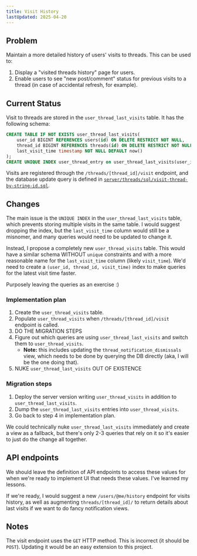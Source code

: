 ```yaml
---
title: Visit History
lastUpdated: 2025-04-20
---
```


## Problem

Maintain a more detailed history of users' visits to threads. This can be used
to:

1. Display a "visited threads history" page for users.
2. Enable users to see "new post/comment" status for previous visits to a thread
   (in case of accidental refresh, for example).

## Current Status

Visit to threads are stored in the `user_thread_last_visits` table. It has the
following schema:

```sql
CREATE TABLE IF NOT EXISTS user_thread_last_visits(
    user_id BIGINT REFERENCES users(id) ON DELETE RESTRICT NOT NULL,
    thread_id BIGINT REFERENCES threads(id) ON DELETE RESTRICT NOT NULL,
    last_visit_time timestamp NOT NULL DEFAULT now()
);
CREATE UNIQUE INDEX user_thread_entry on user_thread_last_visits(user_id, thread_id);
```

Visits are registered through the `/threads/[thread_id]/visit` endpoint, and the
database update query is defined in
[`server/threads/sql/visit-thread-by-string-id.sql`](https://github.com/BobaBoard/boba-backend/blob/master/server/threads/sql/visit-thread-by-string-id.sql).

## Changes

The main issue is the `UNIQUE INDEX` in the `user_thread_last_visits` table,
which prevents storing multiple visits in the same table. I would suggest
dropping the index, but the `last_visit_time` column would still be a misnomer,
and many queries would need to be updated to change it.

Instead, I propose a completely new `user_thread_visits` table. This would have
a similar schema WITHOUT `unique` constraints and with a more reasonable name
for the `last_visit_time` column (likely `visit_time`). We'd need to create a
`(user_id, thread_id, visit_time)` index to make queries for the latest visit
time faster.

Purposely leaving the queries as an exercise :)

### Implementation plan

1. Create the `user_thread_visits` table.
2. Populate `user_thread_visits` when `/threads/[thread_id]/visit` endpoint is
   called.
3. DO THE MIGRATION STEPS
4. Figure out which queries are using `user_thread_last_visits` and switch them
   to `user_thread_visits`.
   - **Note:** this includes updating the `thread_notification_dismissals` view,
     which needs to be done by querying the DB directly (aka, I will be the one
     doing that).
5. NUKE `user_thread_last_visits` OUT OF EXISTENCE

### Migration steps

1. Deploy the server version writing `user_thread_visits` in addition to
   `user_thread_last_visits`.
2. Dump the `user_thread_last_visits` entries into `user_thread_visits`.
3. Go back to step 4 in implementation plan.

We could technically nuke `user_thread_last_visits` immediately and create a
view as a fallback, but there's only 2-3 queries that rely on it so it's easier
to just do the change all together.

## API endpoints

We should leave the definition of API endpoints to access these values for when
we're ready to implement UI that needs these values. I've learned my lessons.

If we're ready, I would suggest a new `/users/@me/history` endpoint for visits
history, as well as augmenting `threads/[thread_id]/` to return details about
last visits if we want to do fancy notification views.

## Notes

The visit endpoint uses the `GET` HTTP method. This is incorrect (it should be
`POST`). Updating it would be an easy extension to this project.
